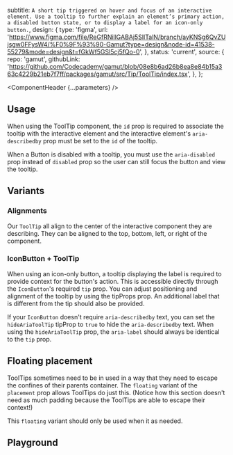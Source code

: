 


  subtitle: `A short tip triggered on hover and focus of an interactive element. Use a tooltip to further explain an element’s primary action, a disabled button state, or to display a label for an icon-only button.`,
  design: {
    type: 'figma',
    url: 'https://www.figma.com/file/ReGfRNillGABAj5SlITalN/branch/ayKNSg6QvZUjsgw0FFysW4/%F0%9F%93%90-Gamut?type=design&node-id=41538-55279&mode=design&t=fGkWf5GSl5cj5fQo-0',
  },
  status: 'current',
  source: {
    repo: 'gamut',
    githubLink:
      'https://github.com/Codecademy/gamut/blob/08e8b6ad26b8ea8e84b15a363c4229b21eb7f7ff/packages/gamut/src/Tip/ToolTip/index.tsx',
  },
};

<Meta of={ToolTipStories} />

<ComponentHeader {...parameters} />

## Usage

When using the ToolTip component, the `id` prop is required to associate the tooltip with the interactive element and the interactive element's `aria-describedby` prop must be set to the `id` of the tooltip.

When a Button is disabled with a tooltip, you must use the `aria-disabled` prop instead of `disabled` prop so the user can still focus the button and view the tooltip.

<Canvas of={ToolTipStories.AriaDisabled} />

## Variants

### Alignments

Our `ToolTip` all align to the center of the interactive component they are describing. They can be aligned to the top, bottom, left, or right of the component.

<Canvas of={ToolTipStories.Alignments} />

### IconButton + ToolTip

When using an icon-only button, a tooltip displaying the label is required to provide context for the button's action. This is accessible directly through the `IconButton`'s required `tip` prop. You can adjust positioning and alignment of the tooltip by using the tipProps prop. An additional label that is different from the tip should also be provided.

If your `IconButton` doesn't require `aria-describedby` text, you can set the `hideAriaToolTip` tipProp to `true` to hide the `aria-describedby` text. When using the `hideAriaToolTip` prop, the `aria-label` should always be identical to the `tip` prop.

<Canvas of={ToolTipStories.WithIconButton} />

## Floating placement

ToolTips sometimes need to be in used in a way that they need to escape the confines of their parents container. The `floating` variant of the `placement` prop allows ToolTips do just this. (Notice how this section doesn't need as much padding because the ToolTips are able to escape their context!)

This `floating` variant should only be used when it as needed.

<Canvas of={ToolTipStories.Floating} />

## Playground

<Canvas sourceState="shown" of={ToolTipStories.Default} />

<Controls of={ToolTipStories.Default} />
